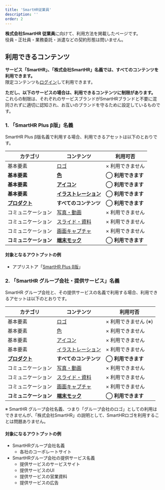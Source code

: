 ```yaml
---
title: 'SmartHR従業員'
description: ''
order: 2
---
```


**株式会社SmartHR 従業員**に向けて、利用方法を掲載したページです。  
役員・正社員・業務委託・派遣などの契約形態は問いません。

## 利用できるコンテンツ
**サービス「SmartHR」、「株式会社SmartHR」名義では、すべてのコンテンツを利用できます。**  
限定コンテンツも[ログイン](/login)して利用できます。

**ただし、以下のサービスの場合は、利用できるコンテンツに制限があります。**  
これらの制限は、それぞれのサービスブランドがSmartHRブランドと不要に混同されずに適切に認知され、お互いのブランドを守るために設定しているものです。

### 1. 「SmartHR Plus β版」名義

SmartHR Plus β版名義で利用する場合、利用できるアセットは以下のとおりです。

| カテゴリ | コンテンツ | 利用可否 |
| --- | --- | --- |
| 基本要素 | [ロゴ](/basics/logos) | × 利用できません |
| **基本要素** | **[色](/basics/colors)** | **◯ 利用できます** |
| **基本要素** | **[アイコン](/basics/icon)** | **◯ 利用できます** |
| **基本要素** | **[イラストレーション](/basics/illustrations)** | **◯ 利用できます** |
| **[プロダクト](/products)** | **すべてのコンテンツ** | **◯ 利用できます** |
| コミュニケーション | [写真・動画](/communication/photography/) | × 利用できません |
| コミュニケーション | [スライド・資料](/communication/slides/) | × 利用できません |
| コミュニケーション | [画面キャプチャ](/communication/capture/) | × 利用できません |
| **コミュニケーション** | **[端末モック](/communication/mock)** | **◯ 利用できます** |

#### 対象となるアウトプットの例
- アプリストア「<a href="https://www.smarthr.plus/" taeget="_blank">SmartHR Plus β版</a>」

### 2. 「SmartHR グループ会社・提供サービス」名義

SmartHR グループ会社と、その提供サービスの名義で利用する場合、利用できるアセットは以下のとおりです。

| カテゴリ | コンテンツ | 利用可否 |
| --- | --- | --- |
| 基本要素 | [ロゴ](/basics/logos) | × 利用できません (※) |
| 基本要素 | [色](/basics/colors) | × 利用できません |
| 基本要素 | [アイコン](/basics/icon) | × 利用できません |
| 基本要素 | [イラストレーション](/basics/illustrations) | × 利用できません |
| **[プロダクト](/products)** | **すべてのコンテンツ** | **◯ 利用できます** |
| コミュニケーション | [写真・動画](/communication/photography/) | × 利用できません |
| コミュニケーション | [スライド・資料](/communication/slides/) | × 利用できません |
| コミュニケーション | [画面キャプチャ](/communication/capture/) | × 利用できません |
| **コミュニケーション** | **[端末モック](/communication/mock)** | **◯ 利用できます** |

※ SmartHR グループ会社名義、つまり「グループ会社のロゴ」としての利用はできませんが、「株式会社SmartHR」の説明として、SmartHRロゴを利用することは問題ありません。

#### 対象になるアウトプットの例
- SmartHRグループ会社名義
    - 各社のコーポレートサイト
- SmartHRグループ会社の提供サービス名義
    - 提供サービスのサービスサイト
    - 提供サービスのUI
    - 提供サービスの営業資料
    - 提供サービスの広告

